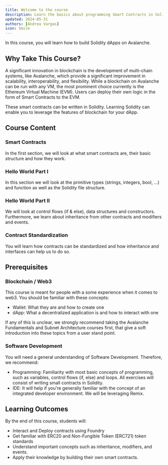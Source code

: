 ```yaml
---
title: Welcome to the course
description: Learn the basics about programming Smart Contracts in Solidity for an EVM Blockchain
updated: 2024-05-31
authors: [Andrea Vargas]
icon: Smile
---
```



In this course, you will learn how to build Solidity <GlossaryTerm>dApp</GlossaryTerm>s on <GlossaryTerm>Avalanche</GlossaryTerm>.

## Why Take This Course?

A significant innovation in <GlossaryTerm>blockchain</GlossaryTerm> is the development of multi-chain systems, like Avalanche, which provide a significant improvement in scalability, interoperability, and flexibility. While a blockchain on Avalanche can be run with any VM, the most prominent choice currently is the <GlossaryTerm>Ethereum</GlossaryTerm> Virtual Machine (EVM). Users can deploy their own logic in the form of <GlossaryTerm>Smart Contract</GlossaryTerm>s to the EVM. 

These smart contracts can be written in Solidity. Learning Solidity can enable you to leverage the features of blockchain for your dApp.

## Course Content

### Smart Contracts 
In the first section, we will look at what smart contracts are, their basic structure and how they work. 

### Hello World Part I
In this section we will look at the primitive types (strings, integers, bool, ...) and function as well as the Solidity file structure. 

### Hello World Part II
We will look at control flows (if & else), data structures and constructors. Furthermore, we learn about inheritance from other contracts and modifiers and events.

### Contract Standardization
You will learn how contracts can be standardized and how inheritance and interfaces can help us to do so.

## Prerequisites

### Blockchain / Web3
This course is meant for people with a some experience when it comes to web3. You should be familiar with these concepts:
- <GlossaryTerm>Wallet</GlossaryTerm>: What they are and how to create one
- dApp: What a decentralized application is and how to interact with one

If any of this is unclear, we strongly recommend taking the Avalanche Fundamentals and Subnet Architecture courses first, that give a soft introduction into these topics from a user stand point.

### Software Development
You will need a general understanding of Software Development. Therefore, we recommend:
- Programming: Familiarity with most basic concepts of programming, such as variables, control flows (if, else) and loops. All exercises will consist of writing small contracts in Solidity.
- IDE: It will help if you're generally familiar with the concept of an integrated developer environment. We will be leveraging Remix.

## Learning Outcomes

By the end of this course, students will:

- Interact and Deploy contracts using Foundry
- Get familiar with ERC20 and <GlossaryTerm>Non-Fungible Token</GlossaryTerm> (ERC721) token standards
- Understand important concepts such as inheritance, modifiers, and events.
- Apply their knowledge by building their own smart contracts.
